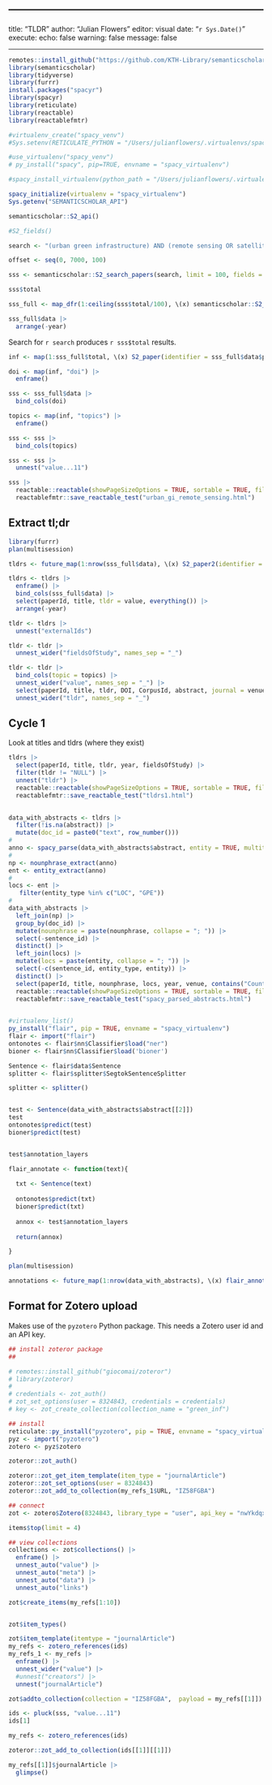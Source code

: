 ------------------------------------------------------------------------
---

title: "TLDR" 
author: "Julian Flowers" 
editor: visual date: "`r Sys.Date()`" 
execute: 
    echo: false 
    warning: false 
    message: false

---

```r

remotes::install_github("https://github.com/KTH-Library/semanticscholar")
library(semanticscholar)
library(tidyverse)
library(furrr)
install.packages("spacyr")
library(spacyr)
library(reticulate)
library(reactable)
library(reactablefmtr)

#virtualenv_create("spacy_venv")
#Sys.setenv(RETICULATE_PYTHON = "/Users/julianflowers/.virtualenvs/spacy_virtualenv/bin/python")

#use_virtualenv("spacy_venv")
# py_install("spacy", pip=TRUE, envname = "spacy_virtualenv")

#spacy_install_virtualenv(python_path = "/Users/julianflowers/.virtualenvs/spacy_venv/bin/python")

spacy_initialize(virtualenv = "spacy_virtualenv")
Sys.getenv("SEMANTICSCHOLAR_API")

semanticscholar::S2_api()


```

```r

#S2_fields()

search <- "(urban green infrastructure) AND (remote sensing OR satellite*)"

offset <- seq(0, 7000, 100)

sss <- semanticscholar::S2_search_papers(search, limit = 100, fields = c("year,abstract,title,venue,referenceCount,citationCount,fieldsOfStudy"))

sss$total

sss_full <- map_dfr(1:ceiling(sss$total/100), \(x) semanticscholar::S2_search_papers(search, limit = 100, fields = c("year,abstract,title,venue,externalIds,referenceCount,citationCount,fieldsOfStudy"), offset = offset[x]), .progress = TRUE)

sss_full$data |>
  arrange(-year) 


```

Search for `r search` produces `r sss$total` results.

```r

inf <- map(1:sss_full$total, \(x) S2_paper(identifier = sss_full$data$paperId[x]), .progress = TRUE)

doi <- map(inf, "doi") |>
  enframe() 

sss <- sss_full$data |>
  bind_cols(doi)

topics <- map(inf, "topics") |>
  enframe()

sss <- sss |>
  bind_cols(topics)

sss <- sss |>
  unnest("value...11") 

sss |>
  reactable::reactable(showPageSizeOptions = TRUE, sortable = TRUE, filterable = TRUE, defaultPageSize = 50, searchable = TRUE, selection = "multiple") |>
  reactablefmtr::save_reactable_test("urban_gi_remote_sensing.html")

```
## Extract tl;dr

```r
library(furrr)
plan(multisession)

tldrs <- future_map(1:nrow(sss_full$data), \(x) S2_paper2(identifier = sss_full$data$paperId[x], fields="tldr")$tldr$text, .progress = TRUE)

tldrs <- tldrs |>
  enframe() |>
  bind_cols(sss_full$data) |>
  select(paperId, title, tldr = value, everything()) |>
  arrange(-year)

tldr <- tldrs |>
  unnest("externalIds") 

tldr <- tldr |>
  unnest_wider("fieldsOfStudy", names_sep = "_") 

tldr <- tldr |>
  bind_cols(topic = topics) |>
  unnest_wider("value", names_sep = "_") |>
  select(paperId, title, tldr, DOI, CorpusId, abstract, journal = venue, year, fieldsOfStudy_1, value_topic, referenceCount, citationCount ) |>
  unnest_wider("tldr", names_sep = "_")


```

## Cycle 1

Look at titles and tldrs (where they exist)

```r

tldrs |>
  select(paperId, title, tldr, year, fieldsOfStudy) |>
  filter(tldr != "NULL") |>
  unnest("tldr") |>
  reactable::reactable(showPageSizeOptions = TRUE, sortable = TRUE, filterable = TRUE, defaultPageSize = 50, searchable = TRUE, selection = "multiple") |>
  reactablefmtr::save_reactable_test("tldrs1.html")
  


```

```r

data_with_abstracts <- tldrs |>
  filter(!is.na(abstract)) |>
  mutate(doc_id = paste0("text", row_number()))
# 
anno <- spacy_parse(data_with_abstracts$abstract, entity = TRUE, multithread = 12, nounphrase = TRUE)
# 
np <- nounphrase_extract(anno)
ent <- entity_extract(anno)
# 
locs <- ent |>
   filter(entity_type %in% c("LOC", "GPE"))
# 
data_with_abstracts |>
  left_join(np) |>
  group_by(doc_id) |>
  mutate(nounphrase = paste(nounphrase, collapse = "; ")) |>
  select(-sentence_id) |>
  distinct() |>
  left_join(locs) |>
  mutate(locs = paste(entity, collapse = "; ")) |>
  select(-c(sentence_id, entity_type, entity)) |>
  distinct() |>
  select(paperId, title, nounphrase, locs, year, venue, contains("Count") ) |>
  reactable::reactable(showPageSizeOptions = TRUE, sortable = TRUE, filterable = TRUE, defaultPageSize = 50, searchable = TRUE, selection = "multiple") |>
  reactablefmtr::save_reactable_test("spacy_parsed_abstracts.html")
  

```

```r

#virtualenv_list()
py_install("flair", pip = TRUE, envname = "spacy_virtualenv")
flair <- import("flair")
ontonotes <- flair$nn$Classifier$load("ner")
bioner <- flair$nn$Classifier$load('bioner')

Sentence <- flair$data$Sentence
splitter <- flair$splitter$SegtokSentenceSplitter

splitter <- splitter()



```

```r


test <- Sentence(data_with_abstracts$abstract[[2]])
test
ontonotes$predict(test)
bioner$predict(test)


test$annotation_layers


```

```r

flair_annotate <- function(text){
  
  txt <- Sentence(text)
  
  ontonotes$predict(txt)
  bioner$predict(txt)
  
  annox <- test$annotation_layers
  
  return(annox)

}

plan(multisession)

annotations <- future_map(1:nrow(data_with_abstracts), \(x) flair_annotate(data_with_abstracts$abstract[[x]]), .progress = TRUE)


```


## Format for Zotero upload

Makes use of the `pyzotero` Python package. This needs a Zotero user id and an API key.

```r
## install zoteror package
## 

# remotes::install_github("giocomai/zoteror")
# library(zoteror)
# 
# credentials <- zot_auth()
# zot_set_options(user = 8324843, credentials = credentials)
# key <- zot_create_collection(collection_name = "green_inf") 

## install 
reticulate::py_install("pyzotero", pip = TRUE, envname = "spacy_virtualenv")
pyz <- import("pyzotero")
zotero <- pyz$zotero

zoteror::zot_auth()

zoteror::zot_get_item_template(item_type = "journalArticle")
zoteror::zot_set_options(user = 8324843)
zoteror::zot_add_to_collection(my_refs_1$URL, "IZ58FGBA")

## connect
zot <- zotero$Zotero(8324843, library_type = "user", api_key = "nwYkdqxckSNkc7pVWhHLLk5B")

items$top(limit = 4)

## view collections
collections <- zot$collections() |>
  enframe() |>
  unnest_auto("value") |>
  unnest_auto("meta") |>
  unnest_auto("data") |>
  unnest_auto("links")

zot$create_items(my_refs[1:10])


zot$item_types()

zot$item_template(itemtype = "journalArticle")
my_refs <- zotero_references(ids)
my_refs_1 <- my_refs |>
  enframe() |>
  unnest_wider("value") |>
  #unnest("creators") |>
  unnest("journalArticle")

zot$addto_collection(collection = "IZ58FGBA",  payload = my_refs[[1]])


```




```r

ids <- pluck(sss, "value...11")
ids[1]

my_refs <- zotero_references(ids)

zoteror::zot_add_to_collection(ids[[1]][[1]])

my_refs[[1]]$journalArticle |>
  glimpse()


```

